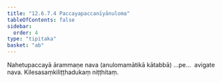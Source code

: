 ```yaml
---
title: "12.6.7.4 Paccayapaccanīyānuloma"
tableOfContents: false
sidebar:
  order: 4
type: "tipitaka"
basket: "ab"
---
```



<DynamicBreadcrumb />

<Division number="96">

<Paragraph number="4049">
Nahetupaccayā ārammaṇe nava (anulomamātikā kātabbā) …pe…  avigate nava.

</Paragraph>
</Division>

<Paragraph number="4050" type="center">
Kilesasaṃkiliṭṭhadukaṃ niṭṭhitaṃ.
</Paragraph>
